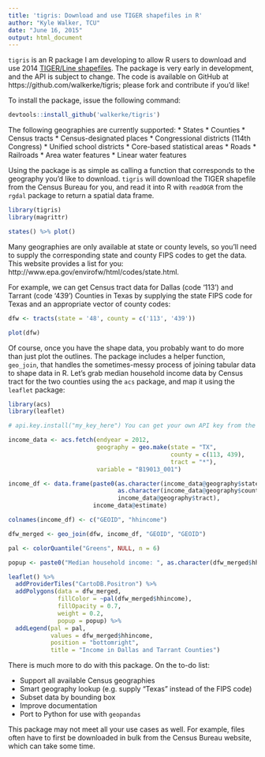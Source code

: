 ```yaml
---
title: 'tigris: Download and use TIGER shapefiles in R'
author: "Kyle Walker, TCU"
date: "June 16, 2015"
output: html_document
---
```


`tigris` is an R package I am developing to allow R users to download and use 2014 [TIGER/Line shapefiles](https://www.census.gov/geo/maps-data/data/tiger-line.html).  The package is very early in development, and the API is subject to change.  The code is available on GitHub at https://github.com/walkerke/tigris; please fork and contribute if you'd like!

To install the package, issue the following command: 

```r
devtools::install_github('walkerke/tigris')
```

The following geographies are currently supported: 
* States
* Counties
* Census tracts
* Census-designated places
* Congressional districts (114th Congress)
* Unified school districts
* Core-based statistical areas
* Roads
* Railroads
* Area water features
* Linear water features

Using the package is as simple as calling a function that corresponds to the geography you'd like to download.  `tigris` will download the TIGER shapefile from the Census Bureau for you, and read it into R with `readOGR` from the `rgdal` package to return a spatial data frame.  

```r

library(tigris)
library(magrittr)

states() %>% plot()

```

Many geographies are only available at state or county levels, so you'll need to supply the corresponding state and county FIPS codes to get the data.  This website provides a list for you: http://www.epa.gov/envirofw/html/codes/state.html.  

For example, we can get Census tract data for Dallas (code '113') and Tarrant (code '439') Counties in Texas by supplying the state FIPS code for Texas and an appropriate vector of county codes: 

```r

dfw <- tracts(state = '48', county = c('113', '439'))

plot(dfw)

```

Of course, once you have the shape data, you probably want to do more than just plot the outlines.  The package includes a helper function, `geo_join`, that handles the sometimes-messy process of joining tabular data to shape data in R.  Let's grab median household income data by Census tract for the two counties using the `acs` package, and map it using the `leaflet` package: 

```r

library(acs)
library(leaflet)

# api.key.install("my_key_here") You can get your own API key from the Census Bureau

income_data <- acs.fetch(endyear = 2012, 
                         geography = geo.make(state = "TX", 
                                              county = c(113, 439), 
                                              tract = "*"), 
                         variable = "B19013_001")

income_df <- data.frame(paste0(as.character(income_data@geography$state), 
                               as.character(income_data@geography$county), 
                               income_data@geography$tract), 
                        income_data@estimate)

colnames(income_df) <- c("GEOID", "hhincome")

dfw_merged <- geo_join(dfw, income_df, "GEOID", "GEOID")

pal <- colorQuantile("Greens", NULL, n = 6)

popup <- paste0("Median household income: ", as.character(dfw_merged$hhincome))

leaflet() %>%
  addProviderTiles("CartoDB.Positron") %>%
  addPolygons(data = dfw_merged, 
              fillColor = ~pal(dfw_merged$hhincome), 
              fillOpacity = 0.7, 
              weight = 0.2, 
              popup = popup) %>%
  addLegend(pal = pal, 
            values = dfw_merged$hhincome, 
            position = "bottomright", 
            title = "Income in Dallas and Tarrant Counties")
```

There is much more to do with this package.  On the to-do list: 

* Support all available Census geographies
* Smart geography lookup (e.g. supply "Texas" instead of the FIPS code)
* Subset data by bounding box
* Improve documentation
* Port to Python for use with `geopandas`

This package may not meet all your use cases as well.  For example, files often have to first be downloaded in bulk from the Census Bureau website, which can take some time.  
